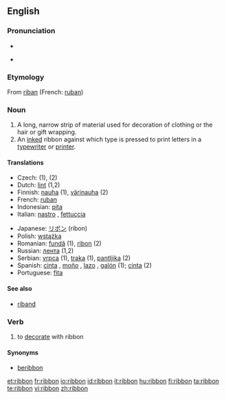 ==English==
{{wikipedia}}

===Pronunciation===
* {{audio|en-us-ribbon.ogg|Audio (US)}}

* {{rhymes|ɪbən}}

===Etymology===
From {{etyl|fro}} [[riban]] (French: [[ruban]])

===Noun===
{{en-noun}}

# A long, narrow strip of material used for decoration of clothing or the hair or gift wrapping.
# An [[inked]] ribbon against which type is pressed to print letters in a [[typewriter]] or [[printer]].

====Translations====
{{top}}
* Czech: {{t|cs|stuha|f}} (1), {{t|cs|páska|f}} (2)
* Dutch: [[lint]] {{n}} (1,2)
* Finnish: [[nauha]] (1), [[värinauha]] (2)
* French: [[ruban]] {{m}}
* Indonesian: [[pita]]
* Italian: [[nastro]] {{m}}, [[fettuccia]] {{f}}
{{mid}}
* Japanese: [[リボン]] (ribon)
* Polish: [[wstążka]] {{f}}
* Romanian: [[fundă]] {{f}} (1), [[ribon]] {{n}} (2)
* Russian: [[лента]] {{f}} (1,2)
* Serbian: [[vrpca]] {{f}} (1), [[traka]] {{f}} (1), [[pantljika]] {{f}} (2)
* Spanish: [[cinta]] {{f}}, [[moño]] {{m}}, [[lazo]] {{m}}, [[galón]] {{m}} (1); [[cinta]] {{f}} (2)
* Portuguese: [[fita]] {{f}}
{{bottom}}

====See also====
* [[riband]]

===Verb===
{{en-verb}}

# to [[decorate]] with ribbon

====Synonyms====
* [[beribbon]]

[[et:ribbon]]
[[fr:ribbon]]
[[io:ribbon]]
[[id:ribbon]]
[[it:ribbon]]
[[hu:ribbon]]
[[fi:ribbon]]
[[ta:ribbon]]
[[te:ribbon]]
[[vi:ribbon]]
[[zh:ribbon]]